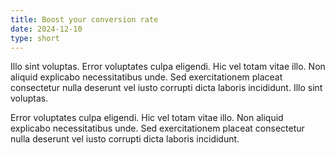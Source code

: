 ```yaml
---
title: Boost your conversion rate
date: 2024-12-10
type: short
---
```


Illo sint voluptas. Error voluptates culpa eligendi. Hic vel totam vitae illo. Non aliquid explicabo necessitatibus unde.
Sed exercitationem placeat consectetur nulla deserunt vel iusto corrupti dicta laboris incididunt.
Illo sint voluptas.

Error voluptates culpa eligendi. Hic vel totam vitae illo. Non aliquid explicabo necessitatibus unde.
Sed exercitationem placeat consectetur nulla deserunt vel iusto corrupti dicta laboris incididunt.